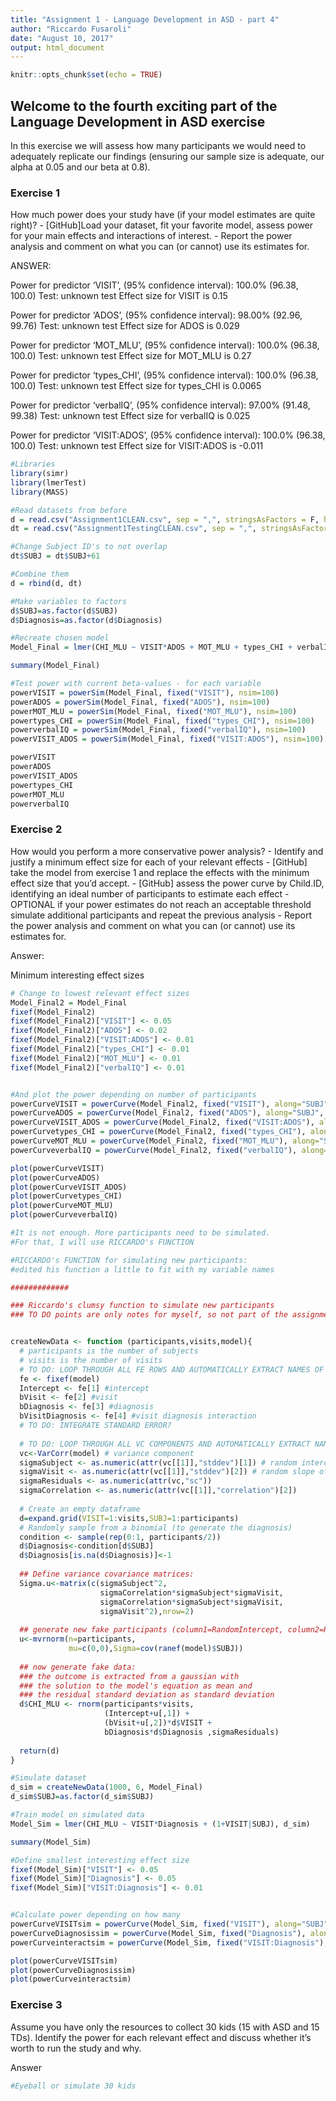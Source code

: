 ```yaml
---
title: "Assignment 1 - Language Development in ASD - part 4"
author: "Riccardo Fusaroli"
date: "August 10, 2017"
output: html_document
---
```


```r
knitr::opts_chunk$set(echo = TRUE)
```

## Welcome to the fourth exciting part of the Language Development in ASD exercise

In this exercise we will assess how many participants we would need to adequately replicate our findings (ensuring our sample size is adequate, our alpha at 0.05 and our beta at 0.8).

### Exercise 1

How much power does your study have (if your model estimates are quite right)?
- [GitHub]Load your dataset, fit your favorite model, assess power for your main effects and interactions of interest.
- Report the power analysis and comment on what you can (or cannot) use its estimates for.




ANSWER:

Power for predictor 'VISIT', (95% confidence interval):
      100.0% (96.38, 100.0)
Test: unknown test
      Effect size for VISIT is 0.15
      
Power for predictor 'ADOS', (95% confidence interval):
      98.00% (92.96, 99.76)
Test: unknown test
      Effect size for ADOS is 0.029
      
Power for predictor 'MOT_MLU', (95% confidence interval):
      100.0% (96.38, 100.0)
Test: unknown test
      Effect size for MOT_MLU is 0.27
      
Power for predictor 'types_CHI', (95% confidence interval):
      100.0% (96.38, 100.0)
Test: unknown test
      Effect size for types_CHI is 0.0065

Power for predictor 'verbalIQ', (95% confidence interval):
      97.00% (91.48, 99.38)
Test: unknown test
      Effect size for verbalIQ is 0.025
      
Power for predictor 'VISIT:ADOS', (95% confidence interval):
      100.0% (96.38, 100.0)
Test: unknown test
      Effect size for VISIT:ADOS is -0.011

```r
#Libraries
library(simr)
library(lmerTest)
library(MASS)

#Read datasets from before
d = read.csv("Assignment1CLEAN.csv", sep = ",", stringsAsFactors = F, header = T)
dt = read.csv("Assignment1TestingCLEAN.csv", sep = ",", stringsAsFactors = F, header = T)

#Change Subject ID's to not overlap
dt$SUBJ = dt$SUBJ+61

#Combine them
d = rbind(d, dt)

#Make variables to factors
d$SUBJ=as.factor(d$SUBJ)
d$Diagnosis=as.factor(d$Diagnosis)

#Recreate chosen model
Model_Final = lmer(CHI_MLU ~ VISIT*ADOS + MOT_MLU + types_CHI + verbalIQ + (1+VISIT|SUBJ), d)

summary(Model_Final)

#Test power with current beta-values - for each variable
powerVISIT = powerSim(Model_Final, fixed("VISIT"), nsim=100)
powerADOS = powerSim(Model_Final, fixed("ADOS"), nsim=100)
powerMOT_MLU = powerSim(Model_Final, fixed("MOT_MLU"), nsim=100)
powertypes_CHI = powerSim(Model_Final, fixed("types_CHI"), nsim=100)
powerverbalIQ = powerSim(Model_Final, fixed("verbalIQ"), nsim=100)
powerVISIT_ADOS = powerSim(Model_Final, fixed("VISIT:ADOS"), nsim=100)

powerVISIT
powerADOS
powerVISIT_ADOS
powertypes_CHI
powerMOT_MLU
powerverbalIQ

```

### Exercise 2

How would you perform a more conservative power analysis?
- Identify and justify a minimum effect size for each of your relevant effects
- [GitHub] take the model from exercise 1 and replace the effects with the minimum effect size that you'd accept.
- [GitHub] assess the power curve by Child.ID, identifying an ideal number of participants to estimate each effect
- OPTIONAL if your power estimates do not reach an acceptable threshold simulate additional participants and repeat the previous analysis
- Report the power analysis and comment on what you can (or cannot) use its estimates for.







Answer:

Minimum interesting effect sizes




```r
# Change to lowest relevant effect sizes
Model_Final2 = Model_Final
fixef(Model_Final2)
fixef(Model_Final2)["VISIT"] <- 0.05
fixef(Model_Final2)["ADOS"] <- 0.02
fixef(Model_Final2)["VISIT:ADOS"] <- 0.01
fixef(Model_Final2)["types_CHI"] <- 0.01
fixef(Model_Final2)["MOT_MLU"] <- 0.01
fixef(Model_Final2)["verbalIQ"] <- 0.01


#And plot the power depending on number of participants
powerCurveVISIT = powerCurve(Model_Final2, fixed("VISIT"), along="SUBJ", nsim=50)
powerCurveADOS = powerCurve(Model_Final2, fixed("ADOS"), along="SUBJ", nsim=50)
powerCurveVISIT_ADOS = powerCurve(Model_Final2, fixed("VISIT:ADOS"), along="SUBJ", nsim=50)
powerCurvetypes_CHI = powerCurve(Model_Final2, fixed("types_CHI"), along="SUBJ", nsim=50)
powerCurveMOT_MLU = powerCurve(Model_Final2, fixed("MOT_MLU"), along="SUBJ", nsim=50)
powerCurveverbalIQ = powerCurve(Model_Final2, fixed("verbalIQ"), along="SUBJ", nsim=50)

plot(powerCurveVISIT)
plot(powerCurveADOS)
plot(powerCurveVISIT_ADOS)
plot(powerCurvetypes_CHI)
plot(powerCurveMOT_MLU)
plot(powerCurveverbalIQ)

#It is not enough. More participants need to be simulated.
#For that, I will use RICCARDO's FUNCTION


```

```r
#RICCARDO's FUNCTION for simulating new participants:
#edited his function a little to fit with my variable names

#############

### Riccardo's clumsy function to simulate new participants
### TO DO points are only notes for myself, so not part of the assignment


createNewData <- function (participants,visits,model){
  # participants is the number of subjects
  # visits is the number of visits
  # TO DO: LOOP THROUGH ALL FE ROWS AND AUTOMATICALLY EXTRACT NAMES OF FIXED EFFECTS AND ESTIMATES
  fe <- fixef(model)
  Intercept <- fe[1] #intercept
  bVisit <- fe[2] #visit
  bDiagnosis <- fe[3] #diagnosis
  bVisitDiagnosis <- fe[4] #visit diagnosis interaction
  # TO DO: INTEGRATE STANDARD ERROR?
  
  # TO DO: LOOP THROUGH ALL VC COMPONENTS AND AUTOMATICALLY EXTRACT NAMES OF EFFECTS AND ESTIMATES
  vc<-VarCorr(model) # variance component
  sigmaSubject <- as.numeric(attr(vc[[1]],"stddev")[1]) # random intercept by subject
  sigmaVisit <- as.numeric(attr(vc[[1]],"stddev")[2]) # random slope of visit over subject
  sigmaResiduals <- as.numeric(attr(vc,"sc"))
  sigmaCorrelation <- as.numeric(attr(vc[[1]],"correlation")[2])
  
  # Create an empty dataframe
  d=expand.grid(VISIT=1:visits,SUBJ=1:participants)
  # Randomly sample from a binomial (to generate the diagnosis)
  condition <- sample(rep(0:1, participants/2))
  d$Diagnosis<-condition[d$SUBJ]
  d$Diagnosis[is.na(d$Diagnosis)]<-1
  
  ## Define variance covariance matrices:
  Sigma.u<-matrix(c(sigmaSubject^2,
                    sigmaCorrelation*sigmaSubject*sigmaVisit,
                    sigmaCorrelation*sigmaSubject*sigmaVisit,
                    sigmaVisit^2),nrow=2)
  
  ## generate new fake participants (column1=RandomIntercept, column2=RandomSlope)
  u<-mvrnorm(n=participants,
             mu=c(0,0),Sigma=cov(ranef(model)$SUBJ))
  
  ## now generate fake data:
  ### the outcome is extracted from a gaussian with
  ### the solution to the model's equation as mean and
  ### the residual standard deviation as standard deviation 
  d$CHI_MLU <- rnorm(participants*visits,
                     (Intercept+u[,1]) +
                     (bVisit+u[,2])*d$VISIT + 
                     bDiagnosis*d$Diagnosis ,sigmaResiduals)  
  
  return(d)
}


```

```r
#Simulate dataset
d_sim = createNewData(1000, 6, Model_Final)
d_sim$SUBJ=as.factor(d_sim$SUBJ)

#Train model on simulated data
Model_Sim = lmer(CHI_MLU ~ VISIT*Diagnosis + (1+VISIT|SUBJ), d_sim)

summary(Model_Sim)

#Define smallest interesting effect size
fixef(Model_Sim)["VISIT"] <- 0.05
fixef(Model_Sim)["Diagnosis"] <- 0.05
fixef(Model_Sim)["VISIT:Diagnosis"] <- 0.01


#Calculate power depending on how many
powerCurveVISITsim = powerCurve(Model_Sim, fixed("VISIT"), along="SUBJ", nsim=50)
powerCurveDiagnosissim = powerCurve(Model_Sim, fixed("Diagnosis"), along="SUBJ", nsim=50)
powerCurveinteractsim = powerCurve(Model_Sim, fixed("VISIT:Diagnosis"), along="SUBJ", nsim=50)

plot(powerCurveVISITsim)
plot(powerCurveDiagnosissim)
plot(powerCurveinteractsim)

```


### Exercise 3

Assume you have only the resources to collect 30 kids (15 with ASD and 15 TDs). Identify the power for each relevant effect and discuss whether it's worth to run the study and why.

Answer


```r

#Eyeball or simulate 30 kids

```


